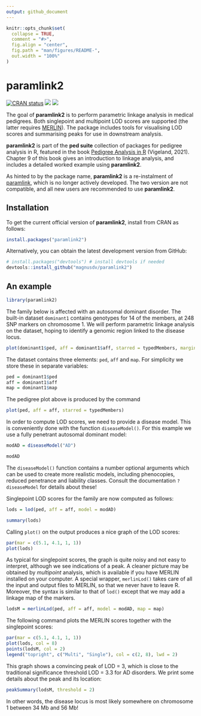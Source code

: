 ```yaml
---
output: github_document
---
```


<!-- README.md is generated from README.Rmd. Please edit that file -->

```r
knitr::opts_chunk$set(
  collapse = TRUE,
  comment = "#>",
  fig.align = "center",
  fig.path = "man/figures/README-",
  out.width = "100%"
)
```

# paramlink2

<!-- badges: start -->
[![CRAN status](https://www.r-pkg.org/badges/version/paramlink2)](https://CRAN.R-project.org/package=paramlink2)
[![](https://cranlogs.r-pkg.org/badges/grand-total/paramlink2?color=yellow)](https://cran.r-project.org/package=paramlink2)
[![](https://cranlogs.r-pkg.org/badges/last-month/paramlink2?color=yellow)](https://cran.r-project.org/package=paramlink2)
<!-- badges: end -->

The goal of **paramlink2** is to perform parametric linkage analysis in medical pedigrees. Both singlepoint and multipoint LOD scores are supported (the latter requires [MERLIN](http://csg.sph.umich.edu/abecasis/merlin)). The package includes tools for visualising LOD scores and summarising peaks for use in downstream analysis.

**paramlink2** is part of the **ped suite** collection of packages for pedigree analysis in R, featured in the book [Pedigree Analysis in R](https://www.elsevier.com/books/pedigree-analysis-in-r/vigeland/978-0-12-824430-2) (Vigeland, 2021). Chapter 9 of this book gives an introduction to linkage analysis, and includes a detailed worked example using **paramlink2**.

As hinted to by the package name, **paramlink2** is a re-instalment of [paramlink](https://CRAN.R-project.org/package=paramlink), which is no longer actively developed. The two version are not compatible, and all new users are recommended to use **paramlink2**.

## Installation
To get the current official version of **paramlink2**, install from CRAN as follows:
```r
install.packages("paramlink2")
```

Alternatively, you can obtain the latest development version from GitHub:
```r
# install.packages("devtools") # install devtools if needed
devtools::install_github("magnusdv/paramlink2")
```

## An example
```r
library(paramlink2)
```

The family below is affected with an autosomal dominant disorder. The built-in dataset `dominant1` contains genotypes for 14 of the members, at 248 SNP markers on chromosome 1. We will perform parametric linkage analysis on the dataset, hoping to identify a genomic region linked to the disease locus. 

```r
plot(dominant1$ped, aff = dominant1$aff, starred = typedMembers, margins = c(1,.5,.5,.5))
```

The dataset contains three elements: `ped`, `aff` and `map`. For simplicity we store these in separate variables:
```r
ped = dominant1$ped
aff = dominant1$aff
map = dominant1$map
```

The pedigree plot above is produced by the command
```r
plot(ped, aff = aff, starred = typedMembers)
```

In order to compute LOD scores, we need to provide a disease model. This is conveniently done with the function `diseaseModel()`. For this example we use a fully penetrant autosomal dominant model:
```r
modAD = diseaseModel("AD")

modAD
```
The `diseaseModel()` function contains a number optional arguments which can be used to create more realistic models, including phenocopies, reduced penetrance and liability classes. Consult the documentation `?diseaseModel` for details about these!

Singlepoint LOD scores for the family are now computed as follows:
```r
lods = lod(ped, aff = aff, model = modAD)

summary(lods)
```

Calling `plot()` on the output produces a nice graph of the LOD scores:
```r
par(mar = c(5.1, 4.1, 1, 1))
plot(lods)
```

As typical for singlepoint scores, the graph is quite noisy and not easy to interpret, although we see indications of a peak. A cleaner picture may be obtained by *multipoint* analysis, which is available if you have MERLIN installed on your computer. A special wrapper, `merlinLod()` takes care of all the input and output files to MERLIN, so that we never have to leave R. Moreover, the syntax is similar to that of `lod()` except that we may add a linkage map of the markers.

```r
lodsM = merlinLod(ped, aff = aff, model = modAD, map = map)
```

The following command plots the MERLIN scores together with the singlepoint scores:
```r
par(mar = c(5.1, 4.1, 1, 1))
plot(lods, col = 8)
points(lodsM, col = 2)
legend("topright", c("Multi", "Single"), col = c(2, 8), lwd = 2)
```

This graph shows a convincing peak of LOD = 3, which is close to the traditional significance threshold LOD = 3.3 for AD disorders. 
We print some details about the peak and its location:

```r
peakSummary(lodsM, threshold = 2)
```

In other words, the disease locus is most likely somewhere on chromosome 1 between 34 Mb and 56 Mb!
